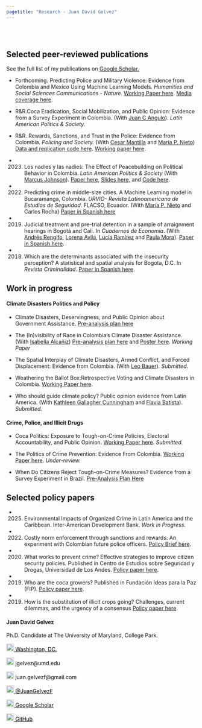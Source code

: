 ```yaml
---
pagetitle: "Research - Juan David Gelvez"
---
```


<br>  </br> <!--- Agrega lineas en blanco --->

<!------------- Panel de la izquierda ------------->
<div class="col-sm-9">


<!--- Work in progress --->




## Selected peer-reviewed publications
See the full list of my publications on [Google Scholar.](https://scholar.google.com/citations?user=U9OqP_4AAAAJ&hl=en)

<p>  </p> <!--- Agrega una linea en blanco --->

<!--- Documentos  --->

* Forthcoming. Predicting Police and Military Violence: Evidence from Colombia and Mexico Using Machine Learning Models. *Humanities and Social Sciences Communications - Nature.*  [Working Paper here](https://papers.ssrn.com/sol3/papers.cfm?abstract_id=4852498). [Media coverage here](https://www.cronica.com.mx/opinion/2025/05/13/si-tan-solo-hubiera-sabido/).

* R&R.Coca Eradication, Social Mobilization, and Public Opinion: Evidence from a Survey Experiment in Colombia. (With [Juan C Angulo](https://sites.google.com/view/juancangulo)). *Latin American Politics & Society.* 

* R&R. Rewards, Sanctions, and Trust in the Police: Evidence from Colombia. *Policing and Society.* (With [Cesar Mantilla](https://sites.google.com/site/cesarmantila/) and [María P. Nieto](https://co.linkedin.com/in/maria-paula-nieto-rodriguez-7911a6230)) [Data and replication code here](https://osf.io/v78zb/). [Working paper here](https://osf.io/aebxy/).


* 2023. Los nadies y las nadies: The Effect of Peacebuilding on Political Behavior in Colombia. *Latin American Politics & Society* (With [Marcus Johnson](https://sites.google.com/umd.edu/marcusjohnsonphd/home?authuser=0)). [Paper here](https://www.cambridge.org/core/journals/latin-american-politics-and-society/article/los-nadies-y-las-nadies-the-effect-of-peacebuilding-on-political-behavior-in-colombia/055EF9BF86DFA9C71BF96B437E1557D0?utm_source=hootsuite&utm_medium=twitter&utm_campaign=LAP_Nov23), [Slides here](https://www.dropbox.com/s/5hoheqoxqejo9xm/Slides___Los_Nadies_y_las_Nadies.pdf?dl=0), and [Code here](https://github.com/juangelvezf/The-Nobodies). 


* 2022. Predicting crime in middle-size cities. A Machine Learning model in Bucaramanga, Colombia. *URVIO- Revista Latinoamericana de Estudios de Seguridad*. FLACSO, Ecuador. (With [María P. Nieto](https://co.linkedin.com/in/maria-paula-nieto-rodriguez-7911a6230) and Carlos Rocha) [Paper in Spanish here](https://revistas.flacsoandes.edu.ec/urvio/article/view/5395/4193)


* 2019. Judicial treatment and pre-trial detention in a sample of arraignment hearings in Bogotá and Cali. In *Cuadernos de Economía*. (With [Andrés Rengifo](https://rscj.newark.rutgers.edu/people/faculty/rengifo-andres/), [Lorena Avila](https://rscj.newark.rutgers.edu/people/students/lorena-avila-jaimes/), [Lucía Ramírez](https://www.dejusticia.org/responsible/lucia-ramirez-bolivar/) and [Paula Mora](https://www.promisehumanrights.blog/team/paula-mora)). [Paper in Spanish here](http://www.scielo.org.co/scielo.php?script=sci_abstract&pid=S0121-47722019000200581).

* 2018. Which are the determinants associated with the insecurity perception? A statistical and spatial analysis for Bogota, D.C. In *Revista Criminalidad*. [Paper in Spanish here](http://www.scielo.org.co/scielo.php?script=sci_abstract&pid=S1794-31082019000100069&lng=en&nrm=iso).





## Work in progress

#### Climate Disasters Politics and Policy

* Climate Disasters, Deservingness, and Public Opinion about Government Assistance. [Pre-analysis plan here](https://osf.io/9qesu)


* The (In)visibility of Race in Colombia’s Climate Disaster Assistance. (With [Isabella Alcañiz](http://gvptsites.umd.edu/alcaniz/)) [Pre-analysis plan here](https://osf.io/6ty4k) and [Poster here](https://www.dropbox.com/s/jeqziqslw5vk8dk/Poster%20-%20climate%20disasters%20and%20race.pptx.pdf?dl=0). *Working Paper*


* The Spatial Interplay of Climate Disasters, Armed Conflict, and Forced Displacement: Evidence from Colombia.	 (With [Leo Bauer](https://leo-bauer.com/)). *Submitted.* 

* Weathering the Ballot Box:Retrospective Voting and Climate Disasters in Colombia. [Working Paper here](https://osf.io/preprints/osf/nfgmd_v1).

* Who should guide climate policy? Public opinion evidence from Latin America. (With [Kathleen Gallagher Cunningham](https://gvpt.umd.edu/facultyprofile/cunningham/kathleen-gallagher) and [Flavia Batista](https://gvpt.umd.edu/gradprofile/batista-da-silva/flavia)). *Submitted.* 


#### Crime, Police, and Illicit Drugs



* Coca Politics: Exposure to Tough-on-Crime Policies, Electoral Accountability, and Public Opinion. [Working Paper here](https://osf.io/preprints/osf/yn9rz). *Submitted.* 


* The Politics of Crime Prevention: Evidence From Colombia. [Working Paper here](https://osf.io/preprints/osf/znyq5_v2).  *Under-review.* 


* When Do Citizens Reject Tough-on-Crime Measures? Evidence from a Survey Experiment in Brazil. [Pre-Analysis Plan Here](https://osf.io/9yu24)


<!--- Policy papers --->

## Selected policy papers
* 2025. Environmental Impacts of Organized Crime in Latin America and the Caribbean. Inter-American Development Bank. *Work in Progress.*


* 2022. Costly norm enforcement through sanctions and rewards: An experiment with Colombian future police officers. [Policy Brief here ](https://www.dropbox.com/scl/fi/uq83kxcc8q6fcxbhqkw9t/Policy-Brief.-Altruismo-confianza-y-expectativas-entre-la-policia-y-la-ciudadania.pdf?rlkey=7m66px84r886kshrdqd3a8nxy&dl=0).

* 2020. What works to prevent crime? Effective strategies to improve citizen security policies. Published in Centro de Estudios sobre Seguridad y Drogas, Universidad de Los Andes. [Policy paper here](https://cesed.uniandes.edu.co/como-prevenir-el-delito-estrategias-efectivas-de-convivencia-y-seguridad-ciudadana/).

* 2019. Who are the coca growers? Published in Fundación Ideas para la Paz (FIP). [Policy paper here](https://ideaspaz.org/publicaciones/investigaciones-analisis/2018-08/quienes-son-las-familias-que-viven-en-las-zonas-con-cultivos-de-coca).

* 2019. How is the substitution of illicit crops going? Challenges, current dilemmas, and the urgency of a consensus [Policy paper here](https://storage.ideaspaz.org/documents/FIP_sustitucion_VOL06.pdf).

</div>
<!------------- Panel de la izquierda ------------->


<!------------- Panel de la derecha ------------->
<div class="col-sm-3">

#### Juan David Gelvez

Ph.D. Candidate at The University of Maryland, College Park.

<!-- Location -->
<a href="https://www.google.com/maps/place/Washington+D.+C.,+Distrito+de+Columbia/@38.8938672,-77.0846157,12z/data=!3m1!4b1!4m5!3m4!1s0x89b7c6de5af6e45b:0xc2524522d4885d2a!8m2!3d38.9071923!4d-77.0368707" style="color:black;"> <img alt="Qries" src="./images/location.png" width="20" height="20">  Washington, DC.</a>

<!-- Correo -->
<p style="color:black"><img alt="Qries" src="./images/correo.png" width="20" height="20"> jgelvez@umd.edu </img></p>

<!-- Correo -->
<p style="color:black"><img alt="Qries" src="./images/correo.png" width="20" height="20"> juan.gelvezf@gmail.com </img></p>

<!-- Twitter -->
 <a href="https://twitter.com/JuanGelvezF" style="color:black;"> <img alt="Qries" src="./images/twitter.jpg" width="20" height="20">  @JuanGelvezF</a> 

<!-- Google Scholar -->
<a href="https://scholar.google.com/citations?user=U9OqP_4AAAAJ&hl=en" style="color:black;"> <img alt="Qries" src="./images/google_scholar.png" width="20" height="20">  Google Scholar </a>


<!-- GitHub -->
<a href="https://github.com/juangelvezf" style="color:black;"> <img alt="Qries" src="./images/github.png" width="20" height="20">  GitHub</a>

</div>
<!------------- Panel de la derecha ------------->



<br>  </br> <!--- Agrega lineas en blanco --->